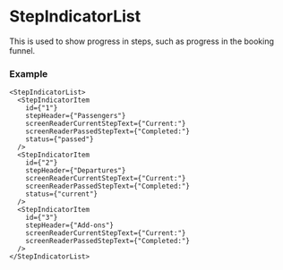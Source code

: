 
<Meta of={StepIndicatorListStories} />

# StepIndicatorList

This is used to show progress in steps, such as progress in the booking funnel.

### Example

```tsx
<StepIndicatorList>
  <StepIndicatorItem
    id={"1"}
    stepHeader={"Passengers"}
    screenReaderCurrentStepText={"Current:"}
    screenReaderPassedStepText={"Completed:"}
    status={"passed"}
  />
  <StepIndicatorItem
    id={"2"}
    stepHeader={"Departures"}
    screenReaderCurrentStepText={"Current:"}
    screenReaderPassedStepText={"Completed:"}
    status={"current"}
  />
  <StepIndicatorItem
    id={"3"}
    stepHeader={"Add-ons"}
    screenReaderCurrentStepText={"Current:"}
    screenReaderPassedStepText={"Completed:"}
  />
</StepIndicatorList>
```

<Canvas of={StepIndicatorListStories.Desktop} />
